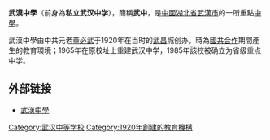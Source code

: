 {{Infobox School
  | name        = 武漢中學
  | other_name  = Wuhan High School
  | motto  = 樸 誠 勇 毅
  | established = 1920年
  | type  = 公立中学
  | religion   = 
  | affiliation =
  | district= 武汉
  | grades  = [[高中|高中]]
  | principal   = 
  | dean        = 
  | college     = 
  | house       = 
  | sc          =
  | cs          =
  | faculty     = 
  | students    = 
  | athletics   = 
  | conference  = 
  | colors      = 
  | mascot      = 
  | magazine    = 
  | free_label  = 
  | free_text   = 
  | free_label2 = 
  | free_text2  = 
  | free_label3 = 
  | free_text3  = 
  | free_label4 = 
  | free_text4  = 
  | free_label5 = 
  | free_text5  = 
  | free_label6 = 
  | free_text6  = 
  | address  = {{CHN}}[[湖北省|湖北省]][[武汉市|武汉市]]
  | tel         = 
  | fax         = 
  | mail        = 
  | website = [http://www.wuhzx.com/ 武漢中學]
}}


'''武漢中學'''（前身為'''私立武汉中学'''），簡稱'''武中'''，是[[中國|中國]][[湖北省|湖北省]][[武漢市|武漢市]]的一所重點[[中學|中學]]。

武漢中學由中共元老[[董必武|董必武]]于1920年在当时的[[武昌|武昌]]城创办，時為[[國共合作|國共合作]]期間產生的教育環境；1965年在原校址上重建武汉中学，1985年該校被确立为省级重点中学。

== 外部链接 ==

*[http://www.wuhzx.com/ 武漢中學] {{Wayback|url=http://www.wuhzx.com/ |date=20160902010454 }}

{{湖北省示范中学}}
{{school-stub}}
{{wuhan-stub}}
[[Category:武汉中等学校|Category:武汉中等学校]]
[[Category:1920年創建的教育機構|Category:1920年創建的教育機構]]